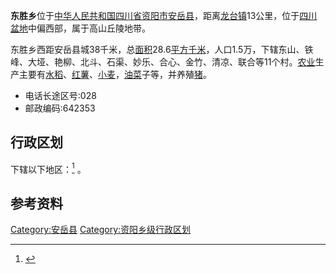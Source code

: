 {{中国乡级行政区|51/20/21/215/000}}
'''东胜乡'''位于[[中华人民共和国|中华人民共和国]][[四川省|四川省]][[资阳市|资阳市]][[安岳县|安岳县]]，距离[[龙台镇|龙台镇]]13公里，位于[[四川盆地|四川盆地]]中偏西部，属于高山丘陵地带。

东胜乡西距安岳县城38千米，总[[面积|面积]]28.6[[平方千米|平方千米]]，人口1.5万，下辖东山、铁峰、大垭、艳柳、北斗、石渠、妙乐、合心、金竹、清凉、联合等11个村。[[农业|农业]]生产主要有[[水稻|水稻]]、[[红薯|红薯]]、[[小麦|小麦]]，[[油菜|油菜]]子等，并养殖[[猪|猪]]。

* 电话长途区号:028
* 邮政编码:642353

== 行政区划 ==
{{PAGENAMEBASE}}下辖以下地区：<ref>{{PRC admin/ref sgc|51/20/21/215/000}}</ref>
{{PRC admin/children|51/20/21/215/000}}。

== 参考资料 ==
{{reflist}}

{{安岳县行政区划}}
[[Category:安岳县|Category:安岳县]]
[[Category:资阳乡级行政区划|Category:资阳乡级行政区划]]